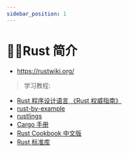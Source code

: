 ```yaml
---
sidebar_position: 1
---
```





# 🧑‍🎓Rust 简介


- https://rustwiki.org/

> 学习教程:

- [Rust 程序设计语言 《Rust 权威指南》](https://rustwiki.org/zh-CN/book/)
- [rust-by-example](https://rustwiki.org/zh-CN/rust-by-example/)
- [rustlings](https://github.com/rust-lang-cn/rustlings-cn)
- [Cargo 手册](https://rustwiki.org/zh-CN/cargo)
- [Rust Cookbook 中文版](https://rustwiki.org/zh-CN/rust-cookbook/)
- [Rust 标准库](https://rustwiki.org/zh-CN/std/)

